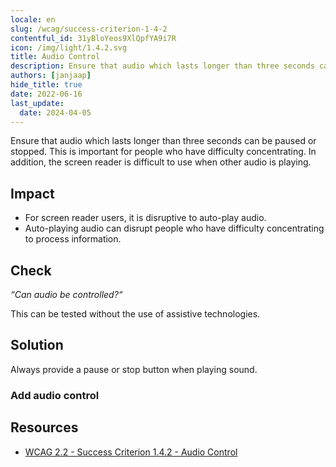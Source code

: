 ```yaml
---
locale: en
slug: /wcag/success-criterion-1-4-2
contentful_id: 31yBloYeos9XlQpfYA9i7R
icon: /img/light/1.4.2.svg
title: Audio Control
description: Ensure that audio which lasts longer than three seconds can be paused or stopped.
authors: [janjaap]
hide_title: true
date: 2022-06-16
last_update:
  date: 2024-04-05
---
```


<Hero
  title="Audio Control"
  image="/img/light/1.4.2.svg"
  alt="WCAG 1.4.2 - Logo"
  prefix="Success Criterion 1.4.2"
  suffix="Level A"
/>

Ensure that audio which lasts longer than three seconds can be paused or stopped. This is important for people who have difficulty concentrating. In addition, the screen reader is difficult to use when other audio is playing.

## Impact

- For screen reader users, it is disruptive to auto-play audio.
- Auto-playing audio can disrupt people who have difficulty concentrating to process information.

## Check

*“Can audio be controlled?“*

This can be tested without the use of assistive technologies.

## Solution

Always provide a pause or stop button when playing sound.

### Add audio control

<CodeSample id="media-audio-control" locale="en"/>

## Resources

- [WCAG 2.2 - Success Criterion 1.4.2 - Audio Control](https://www.w3.org/TR/WCAG22/#audio-control)
